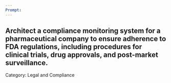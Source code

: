 ```yaml
---
Prompt:
---
```

Architect a compliance monitoring system for a pharmaceutical company to ensure adherence to FDA regulations, including procedures for clinical trials, drug approvals, and post-market surveillance.
---
Category: Legal and Compliance
